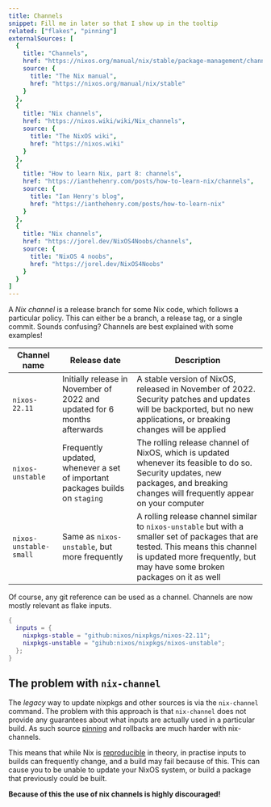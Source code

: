 ```yaml
---
title: Channels
snippet: Fill me in later so that I show up in the tooltip
related: ["flakes", "pinning"]
externalSources: [
  {
    title: "Channels",
    href: "https://nixos.org/manual/nix/stable/package-management/channels",
    source: {
      title: "The Nix manual",
      href: "https://nixos.org/manual/nix/stable"
    }
  },
  {
    title: "Nix channels",
    href: "https://nixos.wiki/wiki/Nix_channels",
    source: {
      title: "The NixOS wiki",
      href: "https://nixos.wiki"
    }
  },
  {
    title: "How to learn Nix, part 8: channels",
    href: "https://ianthehenry.com/posts/how-to-learn-nix/channels",
    source: {
      title: "Ian Henry's blog",
      href: "https://ianthehenry.com/posts/how-to-learn-nix"
    }
  },
  {
    title: "Nix channels",
    href: "https://jorel.dev/NixOS4Noobs/channels",
    source: {
      title: "NixOS 4 noobs",
      href: "https://jorel.dev/NixOS4Noobs"
    }
  }
]
---
```



A *Nix channel* is a release branch for some Nix code, which follows a particular policy.
This can either be a branch, a release tag, or a single commit.
Sounds confusing?
Channels are best explained with some examples!

| Channel name           | Release date                                                                 | Description                                                                                                                                                                                                    |
|------------------------|------------------------------------------------------------------------------|----------------------------------------------------------------------------------------------------------------------------------------------------------------------------------------------------------------|
| `nixos-22.11`          | Initially release in November of 2022 and updated for 6 months afterwards    | A stable version of NixOS, released in November of 2022. Security patches and updates will be backported, but no new applications, or breaking changes will be applied                                        |
| `nixos-unstable`       | Frequently updated, whenever a set of important packages builds on `staging` | The rolling release channel of NixOS, which is updated whenever its feasible to do so. Security updates, new packages, and breaking changes will frequently appear on your computer                    |
| `nixos-unstable-small` | Same as `nixos-unstable`, but more frequently                                | A rolling release channel similar to `nixos-unstable` but with a smaller set of packages that are tested. This means this channel is updated more frequently, but may have some broken packages on it as well |

Of course, any git reference can be used as a channel.
Channels are now mostly relevant as flake inputs.

```nix
{
  inputs = {
    nixpkgs-stable = "github:nixos/nixpkgs/nixos-22.11";
    nixpkgs-unstable = "gihub:nixos/nixpkgs/nixos-unstable";
  };
}
```

## The problem with `nix-channel`

The *legacy* way to update nixpkgs and other sources is via the `nix-channel` command.
The problem with this approach is that `nix-channel` does not provide any guarantees about what inputs are actually used in a particular build.
As such source [pinning](/concepts/pinning) and rollbacks are much harder with nix-channels.

This means that while Nix is [reproducible](/concepts/reproducibility) in theory, in practise inputs to builds can frequently change, and a build may fail because of this.
This can cause you to be unable to update your NixOS system, or build a package that previously could be built.

**Because of this the use of nix channels is highly discouraged!**
